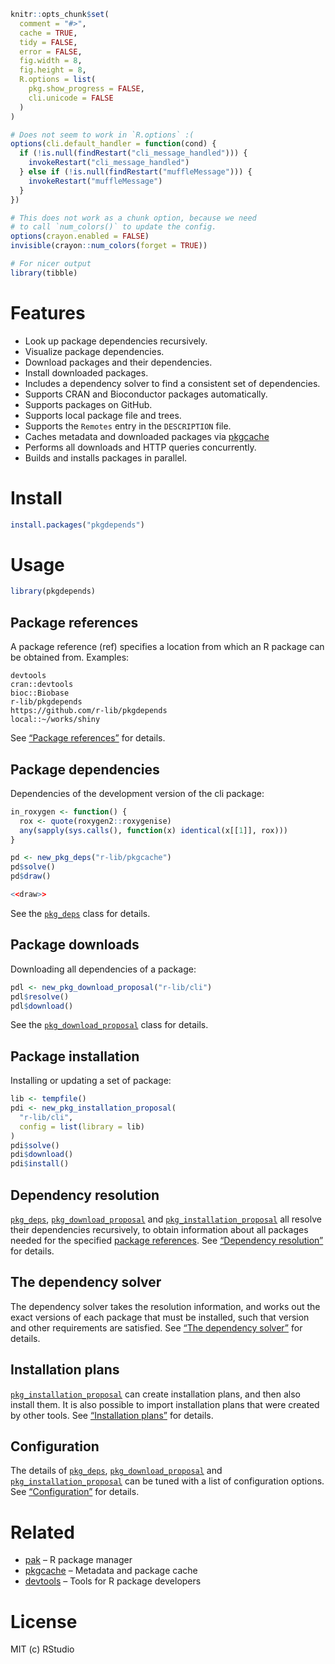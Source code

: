 
```r
knitr::opts_chunk$set(
  comment = "#>",
  cache = TRUE,
  tidy = FALSE,
  error = FALSE,
  fig.width = 8,
  fig.height = 8,
  R.options = list(
    pkg.show_progress = FALSE,
    cli.unicode = FALSE
  )
)

# Does not seem to work in `R.options` :(
options(cli.default_handler = function(cond) {
  if (!is.null(findRestart("cli_message_handled"))) {
    invokeRestart("cli_message_handled")
  } else if (!is.null(findRestart("muffleMessage"))) {
    invokeRestart("muffleMessage")
  }
})

# This does not work as a chunk option, because we need
# to call `num_colors()` to update the config.
options(crayon.enabled = FALSE)
invisible(crayon::num_colors(forget = TRUE))

# For nicer output
library(tibble)
```

# Features

* Look up package dependencies recursively.
* Visualize package dependencies.
* Download packages and their dependencies.
* Install downloaded packages.
* Includes a dependency solver to find a consistent set of dependencies.
* Supports CRAN and Bioconductor packages automatically.
* Supports packages on GitHub.
* Supports local package file and trees.
* Supports the `Remotes` entry in the `DESCRIPTION` file.
* Caches metadata and downloaded packages via
  [pkgcache](https://github.com/r-lib/pkgcache)
* Performs all downloads and HTTP queries concurrently.
* Builds and installs packages in parallel.

# Install

```r
install.packages("pkgdepends")
```

# Usage

```r
library(pkgdepends)
```

## Package references

A package reference (ref) specifies a location from which an R package
can be obtained from. Examples:

```
devtools
cran::devtools
bioc::Biobase
r-lib/pkgdepends
https://github.com/r-lib/pkgdepends
local::~/works/shiny
```

See ["Package references"][pkg_refs] for details.

## Package dependencies

Dependencies of the development version of the cli package:

```r
in_roxygen <- function() {
  rox <- quote(roxygen2::roxygenise)
  any(sapply(sys.calls(), function(x) identical(x[[1]], rox)))
}
```

```r
pd <- new_pkg_deps("r-lib/pkgcache")
pd$solve()
pd$draw()
```

```r
<<draw>>
```

See the [`pkg_deps`][pkg_deps] class for details.

## Package downloads

Downloading all dependencies of a package:

```r
pdl <- new_pkg_download_proposal("r-lib/cli")
pdl$resolve()
pdl$download()
```

See the [`pkg_download_proposal`][pkg_download_proposal] class for details.

## Package installation

Installing or updating a set of package:

```r
lib <- tempfile()
pdi <- new_pkg_installation_proposal(
  "r-lib/cli",
  config = list(library = lib)
)
pdi$solve()
pdi$download()
pdi$install()
```

## Dependency resolution

[`pkg_deps`][pkg_deps], [`pkg_download_proposal`][pkg_download_proposal] and
[`pkg_installation_proposal`][pkg_installation_proposal]
all resolve their dependencies recursively, to obtain information about
all packages needed for the specified [package references][pkg_refs].
See ["Dependency resolution"][pkg_resolution] for details.

## The dependency solver

The dependency solver takes the resolution information, and works out
the exact versions of each package that must be installed, such that
version and other requirements are satisfied. See
["The dependency solver"][pkg_solution] for details.

## Installation plans

[`pkg_installation_proposal`][pkg_installation_proposal] can create
installation plans, and then also install them. It is also possible to
import installation plans that were created by other tools. See
["Installation plans"][install_plans] for details.

## Configuration

The details of [`pkg_deps`][pkg_deps],
[`pkg_download_proposal`][pkg_download_proposal] and
[`pkg_installation_proposal`][pkg_installation_proposal] can be tuned with
a list of configuration options. See ["Configuration"][pkg_config] for
details.

# Related

* [pak](https://github.com/r-lib/pak) -- R package manager
* [pkgcache](https://github.com/r-lib/pkgcache) --
  Metadata and package cache
* [devtools](https://github.com/r-lib/devtools) --
  Tools for R package developers

# License

MIT (c) RStudio

[pkg_deps]: TODO
[pkg_refs]: TODO
[pkg_download_proposal]: TODO
[pkg_installation_proposal]: TODO
[pkg_solution]: TODO
[pkg_resolution]: TODO
[pkg_config]: TODO
[install_plans]: TODO
